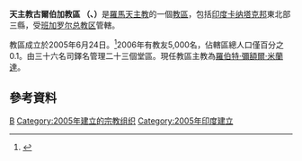 {{Infobox Roman Catholic diocese
|Roman Catholic Diocese of = 天主教古爾伯加教區
|Latin name of diocese = Dioecesis Gulbargensis
|image =
|caption = 
|location = [[印度|印度]]
|territory = [[卡纳塔克邦|卡纳塔克邦]]東北部
|population = 5,000
|rite = [[罗马礼|罗马礼]]
|patron = 
|province = 班加罗尔
|established = 2005年
|cathedral = 聖母主教座堂
|co-cathedral =
|leadership =
|website = [http://www.gulbargadiocese.org/ 官方網頁]
|pope = 
|metropolitan = 
|ordinary = 羅伯特‧彌額爾‧米蘭達
|coadjutor archbishop =
|coadjutor bishop =
|auxiliary =
|emeritus =
}}
'''天主教古爾伯加教區 （{{lang-la|Dioecesis Gulbargensis}}、{{lang-en|Diocese of Gulbarga}}）'''是[[羅馬天主教|羅馬天主教]]的一個[[教區|教區]]，包括[[印度|印度]][[卡纳塔克邦|卡纳塔克邦]]東北部三縣，受[[天主教班加罗尔总教区|班加罗尔总教区]]管轄。

教區成立於2005年6月24日。<ref>{{Cite web |url=http://www.vatican.va/holy_father/benedict_xvi/apost_constitutions/documents/hf_ben-xvi_apc_20050624_gulbargensis_lt.html |title=成立教區的宗座憲令 |access-date=2013-12-24 |archive-date=2013-07-19 |archive-url=https://web.archive.org/web/20130719202952/http://www.vatican.va/holy_father/benedict_xvi/apost_constitutions/documents/hf_ben-xvi_apc_20050624_gulbargensis_lt.html |dead-url=no }}</ref>2006年有教友5,000名，佔轄區總人口僅百分之0.1。由三十六名司鐸名管理二十三個堂區。現任教區主教為[[羅伯特‧彌額爾‧米蘭達|羅伯特‧彌額爾‧米蘭達]]。

==參考資料==
{{reflist}}

{{印度天主教拉丁禮教區}}
[[Category:印度天主教教區|B]]
[[Category:2005年建立的宗教组织|Category:2005年建立的宗教组织]]
[[Category:2005年印度建立|Category:2005年印度建立]]